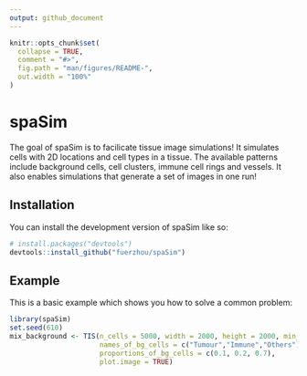 ```yaml
---
output: github_document
---
```


<!-- README.md is generated from README.Rmd. Please edit that file -->

```r
knitr::opts_chunk$set(
  collapse = TRUE,
  comment = "#>",
  fig.path = "man/figures/README-",
  out.width = "100%"
)
```

# spaSim

<!-- badges: start -->
<!-- badges: end -->

The goal of spaSim is to facilicate tissue image simulations! It simulates cells
with 2D locations and cell types in a tissue. The available patterns include 
background cells, cell clusters, immune cell rings and vessels. It also enables 
simulations that generate a set of images in one run!

## Installation

You can install the development version of spaSim like so:

``` r
# install.packages("devtools")
devtools::install_github("fuerzhou/spaSim")
```

## Example

This is a basic example which shows you how to solve a common problem:

```r
library(spaSim)
set.seed(610)
mix_background <- TIS(n_cells = 5000, width = 2000, height = 2000, min_d = 10,
                      names_of_bg_cells = c("Tumour","Immune","Others"), 
                      proportions_of_bg_cells = c(0.1, 0.2, 0.7),
                      plot.image = TRUE)
```
